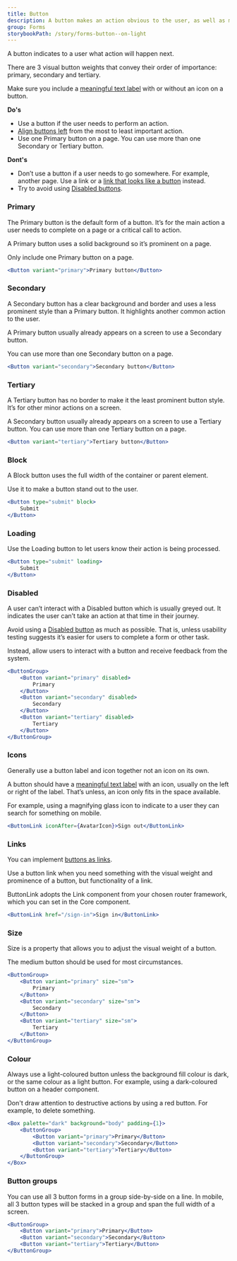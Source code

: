 ```yaml
---
title: Button
description: A button makes an action obvious to the user, as well as making an action faster and easier to perform.
group: Forms
storybookPath: /story/forms-button--on-light
---
```


A button indicates to a user what action will happen next.

There are 3 visual button weights that convey their order of importance: primary, secondary and tertiary.

Make sure you include a [meaningful text label](/packages/forms/button/rationale#meaningful-text-label) with or without an icon on a button.

**Do's**

- Use a button if the user needs to perform an action.
- [Align buttons left](/packages/forms/button/rationale#align-buttons-left) from the most to least important action.
- Use one Primary button on a page. You can use more than one Secondary or Tertiary button.

**Dont's**

- Don’t use a button if a user needs to go somewhere. For example, another page. Use a link or a [link that looks like a button](#links) instead.
- Try to avoid using [Disabled buttons](/packages/forms/button/accessibility).

### Primary

The Primary button is the default form of a button. It’s for the main action a user needs to complete on a page or a critical call to action.

A Primary button uses a solid background so it’s prominent on a page.

Only include one Primary button on a page.

```jsx live
<Button variant="primary">Primary button</Button>
```

### Secondary

A Secondary button has a clear background and border and uses a less prominent style than a Primary button. It highlights another common action to the user.

A Primary button usually already appears on a screen to use a Secondary button.

You can use more than one Secondary button on a page.

```jsx live
<Button variant="secondary">Secondary button</Button>
```

### Tertiary

A Tertiary button has no border to make it the least prominent button style. It’s for other minor actions on a screen.

A Secondary button usually already appears on a screen to use a Tertiary button. You can use more than one Tertiary button on a page.

```jsx live
<Button variant="tertiary">Tertiary button</Button>
```

### Block

A Block button uses the full width of the container or parent element.

Use it to make a button stand out to the user.

```jsx live
<Button type="submit" block>
	Submit
</Button>
```

### Loading

Use the Loading button to let users know their action is being processed.

```jsx live
<Button type="submit" loading>
	Submit
</Button>
```

### Disabled

A user can’t interact with a Disabled button which is usually greyed out. It indicates the user can’t take an action at that time in their journey.

Avoid using a [Disabled button](/packages/forms/button/accessibility) as much as possible. That is, unless usability testing suggests it’s easier for users to complete a form or other task.

Instead, allow users to interact with a button and receive feedback from the system.

```jsx live
<ButtonGroup>
	<Button variant="primary" disabled>
		Primary
	</Button>
	<Button variant="secondary" disabled>
		Secondary
	</Button>
	<Button variant="tertiary" disabled>
		Tertiary
	</Button>
</ButtonGroup>
```

### Icons

Generally use a button label and icon together not an icon on its own.

A button should have a [meaningful text label](/packages/forms/button/rationale#meaningful-text-label) with an icon, usually on the left or right of the label. That’s unless, an icon only fits in the space available.

For example, using a magnifying glass icon to indicate to a user they can search for something on mobile.

```jsx live
<ButtonLink iconAfter={AvatarIcon}>Sign out</ButtonLink>
```

### Links

You can implement [buttons as links](/packages/forms/button/accessibility).

Use a button link when you need something with the visual weight and prominence of a button, but functionality of a link.

ButtonLink adopts the Link component from your chosen router framework, which you can set in the Core component.

```jsx live
<ButtonLink href="/sign-in">Sign in</ButtonLink>
```

### Size

Size is a property that allows you to adjust the visual weight of a button.

The medium button should be used for most circumstances.

```jsx live
<ButtonGroup>
	<Button variant="primary" size="sm">
		Primary
	</Button>
	<Button variant="secondary" size="sm">
		Secondary
	</Button>
	<Button variant="tertiary" size="sm">
		Tertiary
	</Button>
</ButtonGroup>
```

### Colour

Always use a light-coloured button unless the background fill colour is dark, or the same colour as a light button. For example, using a dark-coloured button on a header component.

Don't draw attention to destructive actions by using a red button. For example, to delete something.

```jsx live
<Box palette="dark" background="body" padding={1}>
	<ButtonGroup>
		<Button variant="primary">Primary</Button>
		<Button variant="secondary">Secondary</Button>
		<Button variant="tertiary">Tertiary</Button>
	</ButtonGroup>
</Box>
```

### Button groups

You can use all 3 button forms in a group side-by-side on a line. In mobile, all 3 button types will be stacked in a group and span the full width of a screen.

```jsx live
<ButtonGroup>
	<Button variant="primary">Primary</Button>
	<Button variant="secondary">Secondary</Button>
	<Button variant="tertiary">Tertiary</Button>
</ButtonGroup>
```
